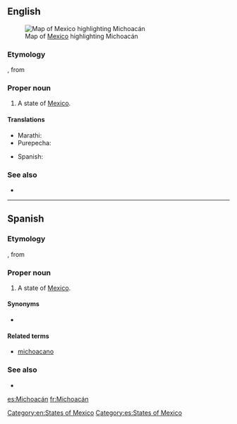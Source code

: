 ==English==
[[File:Mexico map, MX-MIC.svg|thumb|Map of [[Mexico]] highlighting Michoacán]]
===Etymology===
{{etyl|nah|en}} {{term|Michhuahcan||place of fish|lang=nah}}, from {{term|michhuah||possessor of fish|lang=nah}}

===Proper noun===
{{en-proper noun}}

# A state of [[Mexico]].

====Translations====
{{trans-top|state of Mexico}}
* Marathi: {{t|mr|मिचोआकान|n|tr=micoākāna|sc=Deva}}
* Purepecha: {{t-needed|pua}}
{{trans-mid}}
*Spanish: {{t+|es|Michoacán|f}}
{{trans-bottom}}

===See also===
*{{pedialite}}

[[Category:en:States of Mexico]]

----

==Spanish==

===Etymology===
{{etyl|nah|es}} {{term|Michhuahcan||place of fish|lang=nah}}, from {{term|michhuah||possessor of fish|lang=nah}}

===Proper noun===
{{es-proper noun|f}}

# A state of [[Mexico]].

====Synonyms====
* {{l|es|MC}} {{qualifier|abbreviation}}

====Related terms====
*[[michoacano]]

===See also===
* {{pedialite|lang=es}}

[[Category:es:States of Mexico]]

[[es:Michoacán]]
[[fr:Michoacán]]